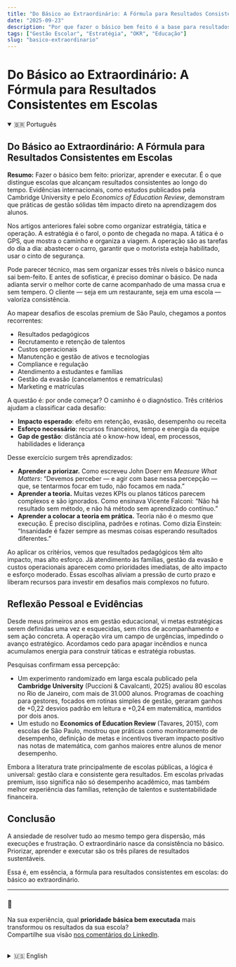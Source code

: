 ```yaml
---
title: "Do Básico ao Extraordinário: A Fórmula para Resultados Consistentes em Escolas"
date: "2025-09-23"
description: "Por que fazer o básico bem feito é a base para resultados sustentáveis em escolas premium."
tags: ["Gestão Escolar", "Estratégia", "OKR", "Educação"]
slug: "basico-extraordinario"
---
```

# Do Básico ao Extraordinário: A Fórmula para Resultados Consistentes em Escolas

<details open>
  <summary>🇧🇷 Português</summary>

## Do Básico ao Extraordinário: A Fórmula para Resultados Consistentes em Escolas

**Resumo:** Fazer o básico bem feito: priorizar, aprender e executar. É o que distingue escolas que alcançam resultados consistentes ao longo do tempo. Evidências internacionais, como estudos publicados pela Cambridge University e pelo *Economics of Education Review*, demonstram que práticas de gestão sólidas têm impacto direto na aprendizagem dos alunos.

Nos artigos anteriores falei sobre como organizar estratégia, tática e operação. A estratégia é o farol, o ponto de chegada no mapa. A tática é o GPS, que mostra o caminho e organiza a viagem. A operação são as tarefas do dia a dia: abastecer o carro, garantir que o motorista esteja habilitado, usar o cinto de segurança.

Pode parecer técnico, mas sem organizar esses três níveis o básico nunca sai bem-feito. E antes de sofisticar, é preciso dominar o básico. De nada adianta servir o melhor corte de carne acompanhado de uma massa crua e sem tempero. O cliente — seja em um restaurante, seja em uma escola — valoriza consistência.

Ao mapear desafios de escolas premium de São Paulo, chegamos a pontos recorrentes:  
- Resultados pedagógicos  
- Recrutamento e retenção de talentos  
- Custos operacionais  
- Manutenção e gestão de ativos e tecnologias  
- Compliance e regulação  
- Atendimento a estudantes e famílias  
- Gestão da evasão (cancelamentos e rematrículas)  
- Marketing e matrículas  

A questão é: por onde começar? O caminho é o diagnóstico. Três critérios ajudam a classificar cada desafio:  
- **Impacto esperado**: efeito em retenção, evasão, desempenho ou receita  
- **Esforço necessário**: recursos financeiros, tempo e energia da equipe  
- **Gap de gestão**: distância até o know-how ideal, em processos, habilidades e liderança  

Desse exercício surgem três aprendizados:  
- **Aprender a priorizar.** Como escreveu John Doerr em *Measure What Matters*: “Devemos perceber — e agir com base nessa percepção — que, se tentarmos focar em tudo, não focamos em nada.”  
- **Aprender a teoria.** Muitas vezes KPIs ou planos táticos parecem complexos e são ignorados. Como ensinava Vicente Falconi: “Não há resultado sem método, e não há método sem aprendizado contínuo.”  
- **Aprender a colocar a teoria em prática.** Teoria não é o mesmo que execução. É preciso disciplina, padrões e rotinas. Como dizia Einstein: “Insanidade é fazer sempre as mesmas coisas esperando resultados diferentes.”  

Ao aplicar os critérios, vemos que resultados pedagógicos têm alto impacto, mas alto esforço. Já atendimento às famílias, gestão da evasão e custos operacionais aparecem como prioridades imediatas, de alto impacto e esforço moderado. Essas escolhas aliviam a pressão de curto prazo e liberam recursos para investir em desafios mais complexos no futuro.

## Reflexão Pessoal e Evidências  

Desde meus primeiros anos em gestão educacional, vi metas estratégicas serem definidas uma vez e esquecidas, sem ritos de acompanhamento e sem ação concreta. A operação vira um campo de urgências, impedindo o avanço estratégico. Acordamos cedo para apagar incêndios e nunca acumulamos energia para construir táticas e estratégia robustas.

Pesquisas confirmam essa percepção:  
- Um experimento randomizado em larga escala publicado pela **Cambridge University** (Puccioni & Cavalcanti, 2025) avaliou 80 escolas no Rio de Janeiro, com mais de 31.000 alunos. Programas de coaching para gestores, focados em rotinas simples de gestão, geraram ganhos de +0,22 desvios padrão em leitura e +0,24 em matemática, mantidos por dois anos.  
- Um estudo no **Economics of Education Review** (Tavares, 2015), com escolas de São Paulo, mostrou que práticas como monitoramento de desempenho, definição de metas e incentivos tiveram impacto positivo nas notas de matemática, com ganhos maiores entre alunos de menor desempenho.  

Embora a literatura trate principalmente de escolas públicas, a lógica é universal: gestão clara e consistente gera resultados. Em escolas privadas premium, isso significa não só desempenho acadêmico, mas também melhor experiência das famílias, retenção de talentos e sustentabilidade financeira.

## Conclusão  

A ansiedade de resolver tudo ao mesmo tempo gera dispersão, más execuções e frustração. O extraordinário nasce da consistência no básico. Priorizar, aprender e executar são os três pilares de resultados sustentáveis.  

Essa é, em essência, a fórmula para resultados consistentes em escolas: do básico ao extraordinário.

---

### 💬  
Na sua experiência, qual **prioridade básica bem executada** mais transformou os resultados da sua escola?  
Compartilhe sua visão [nos comentários do LinkedIn](https://www.linkedin.com/pulse/do-basics-extraordinary-formula-consistent-results-schools-eduardo-minari).

</details>

<br />

<details>
  <summary>🇺🇸 English</summary>

## From Basics to Extraordinary: The Formula for Consistent Results in Schools  

**Summary:** Doing the basics well — prioritizing, learning, and executing — is what sets apart schools that achieve consistent results over time. International evidence, including studies published by Cambridge University and the *Economics of Education Review*, shows that solid management practices have a direct impact on student learning.

In previous articles, I discussed how to align strategy, tactics, and operations. Strategy is the lighthouse, the destination on the map. Tactics are the GPS, organizing the route and structuring the journey. Operations are the daily tasks: fueling the car, ensuring the driver is licensed, fastening the seatbelt.

It may sound technical, but without aligning these three levels, the basics are never done well. And before sophistication comes, one must master the basics. There is no use serving the finest cut of meat with raw, unseasoned pasta. Clients — whether in restaurants or in schools — value consistency.

When mapping the challenges of premium schools in São Paulo, the following issues emerged:  
- Pedagogical results  
- Recruitment and retention of talent  
- Operational costs  
- Maintenance and management of assets and technologies  
- Compliance and regulation  
- Student and family service  
- Retention and dropout management  
- Marketing and enrollment  

The question is: where to start? The answer lies in diagnosis. Three criteria help classify each challenge:  
- **Expected impact**: effect on retention, dropout, performance, or revenue  
- **Required effort**: financial resources, staff time, and organizational energy  
- **Management gap**: distance from ideal know-how in processes, skills, and leadership  

From this exercise, three lessons emerge:  
- **Learning to prioritize.** As John Doerr wrote in *Measure What Matters*: “We must realize — and act on the realization — that if we try to focus on everything, we focus on nothing.”  
- **Learning the theory.** Concepts like KPIs or tactical plans often seem complex and are overlooked. As Vicente Falconi taught: “Não há resultado sem método, e não há método sem aprendizado contínuo.” (“There are no results without method, and no method without continuous learning.”)  
- **Learning to put theory into practice.** Theory is not the same as execution. It takes discipline, standards, and routines. As Einstein said: “Insanity is doing the same thing over and over again and expecting different results.”  

Applying these criteria shows that pedagogical results have high impact but high effort. Meanwhile, family service, dropout management, and operational costs emerge as immediate priorities: high impact, moderate effort, and significant management gaps. These choices ease short-term pressure and free resources to invest in more complex challenges in the future.

## Personal Reflection and Evidence  

Since my earliest years in educational management, I have seen strategic goals defined once and then forgotten, with no follow-up rituals and no concrete action. Operations become a battlefield of urgencies, preventing strategic advancement. We wake up early to put out fires and never accumulate the energy to build robust tactics and strategy.

Research confirms this perception:  
- A large-scale randomized experiment published by **Cambridge University** (Puccioni & Cavalcanti, 2025) evaluated 80 schools in Rio de Janeiro, with more than 31,000 students. Coaching programs for principals, focused on simple management routines, generated gains of +0.22 standard deviations in reading and +0.24 in math, sustained for two years.  
- A study in the **Economics of Education Review** (Tavares, 2015), with schools in São Paulo, showed that practices such as performance monitoring, goal setting, and incentive schemes had a positive impact on math scores, with larger gains among lower-performing students.  

Although most Brazilian literature still refers to public schools, the logic is universal: clear and consistent management generates results. In premium private schools, this translates not only into academic performance but also into family experience, talent retention, and financial sustainability.

## Conclusion  

The anxiety of trying to solve everything at once leads to dispersion, poor execution, and frustration. The extraordinary is born from consistency in the basics. Prioritizing, learning, and executing are the three pillars of sustainable results.  

This is, in essence, the formula for consistent results in schools: from basics to extraordinary.

---

### 💬  
In your experience, which **basic priority well executed** most transformed your school’s results?  
Share your thoughts [in the LinkedIn comments](https://www.linkedin.com/pulse/do-basics-extraordinary-formula-consistent-results-schools-eduardo-minari).

</details>